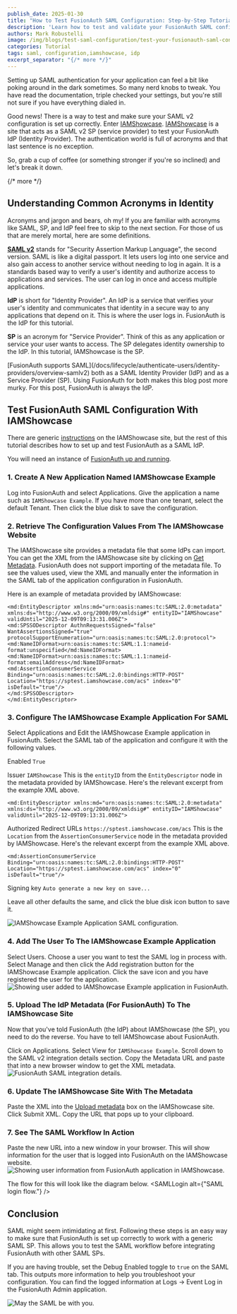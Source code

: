 ```yaml
---
publish_date: 2025-01-30
title: "How to Test FusionAuth SAML Configuration: Step-by-Step Tutorial 2025"
description: 'Learn how to test and validate your FusionAuth SAML configuration using IAMShowcase. Complete guide with step-by-step instructions for setting up SAML authentication, debugging tips, and practical examples.'
authors: Mark Robustelli
image: /img/blogs/test-saml-configuration/test-your-fusionauth-saml-configuration.png
categories: Tutorial
tags: saml, configuration,iamshowcase, idp
excerpt_separator: "{/* more */}"
---
```



Setting up SAML authentication for your application can feel a bit like poking around in the dark sometimes. So many nerd knobs to tweak. You have read the documentation, triple checked your settings, but you're still not sure if you have everything dialed in.

Good news! There is a way to test and make sure your SAML v2 configuration is set up correctly. Enter [IAMShowcase](https://sptest.iamshowcase.com/). [IAMShowcase](https://sptest.iamshowcase.com/) is a site that acts as a SAML v2 SP (service provider) to test your FusionAuth IdP (Identity Provider). The authentication world is full of acronyms and that last sentence is no exception. 

So, grab a cup of coffee (or something stronger if you're so inclined) and let's break it down.

{/* more */}
## Understanding Common Acronyms in Identity
Acronyms and jargon and bears, oh my! If you are familiar with acronyms like SAML, SP, and IdP feel free to skip to the next section. For those of us that are merely mortal, here are some definitions.

**[SAML v2](/docs/lifecycle/authenticate-users/saml)** stands for "Security Assertion Markup Language", the second version. SAML is like a digital passport. It lets users log into one service and also gain access to another service without needing to log in again. It is a standards based way to verify a user's identity and authorize access to applications and services. The user can log in once and access multiple applications.

**IdP** is short for "Identity Provider". An IdP is a service that verifies your user's identity and communicates that identity in a secure way to any applications that depend on it. This is where the user logs in. FusionAuth is the IdP for this tutorial. 

**SP** is an acronym for "Service Provider". Think of this as any application or service your user wants to access. The SP delegates identity ownership to the IdP. In this tutorial, IAMShowcase is the SP.

<Aside type="note">
[FusionAuth supports SAML](/docs/lifecycle/authenticate-users/identity-providers/overview-samlv2) both as a SAML Identity Provider (IdP) and as a Service Provider (SP). Using FusionAuth for both makes this blog post more murky. For this post, FusionAuth is always the IdP.
</Aside>

## Test FusionAuth SAML Configuration With IAMShowcase
There are generic [instructions](https://sptest.iamshowcase.com/instructions#start) on the IAMShowcase site, but the rest of this tutorial describes how to set up and test FusionAuth as a SAML IdP.

You will need an instance of [FusionAuth up and running](/docs/quickstarts/5-minute-setup-guide).

### 1. Create A New Application Named IAMShowcase Example

Log into FusionAuth and select <Breadcrumb>Applications</Breadcrumb>. Give the application a <InlineField>name</InlineField> such as `IAMShowcase Example`. If you have more than one tenant, select the default <InlineField>Tenant</InlineField>. Then click the blue disk to save the configuration.

### 2. Retrieve The Configuration Values From The IAMShowcase Website

The IAMShowcase site provides a metadata file that some IdPs can import. You can get the XML from the IAMShowcase site by clicking on [Get Metadata](https://sptest.iamshowcase.com/instructions#start). FusionAuth does not support importing of the metadata file. To see the values used, view the XML and manually enter the information in the <Breadcrumb>SAML</Breadcrumb> tab of the application configuration in FusionAuth.

Here is an example of metadata provided by IAMShowcase:
```
<md:EntityDescriptor xmlns:md="urn:oasis:names:tc:SAML:2.0:metadata" xmlns:ds="http://www.w3.org/2000/09/xmldsig#" entityID="IAMShowcase" validUntil="2025-12-09T09:13:31.006Z">
<md:SPSSODescriptor AuthnRequestsSigned="false" WantAssertionsSigned="true" protocolSupportEnumeration="urn:oasis:names:tc:SAML:2.0:protocol">
<md:NameIDFormat>urn:oasis:names:tc:SAML:1.1:nameid-format:unspecified</md:NameIDFormat>
<md:NameIDFormat>urn:oasis:names:tc:SAML:1.1:nameid-format:emailAddress</md:NameIDFormat>
<md:AssertionConsumerService Binding="urn:oasis:names:tc:SAML:2.0:bindings:HTTP-POST" Location="https://sptest.iamshowcase.com/acs" index="0" isDefault="true"/>
</md:SPSSODescriptor>
</md:EntityDescriptor>
```

### 3. Configure The IAMShowcase Example Application For SAML

Select <Breadcrumb>Applications</Breadcrumb> and <InlineUIElement>Edit</InlineUIElement> the IAMShowcase Example application in FusionAuth. Select the <Breadcrumb>SAML</Breadcrumb> tab of the application and configure it with the following values.

<InlineField>Enabled</InlineField> `True`

<InlineField>Issuer</InlineField> `IAMShowcase`
This is the `entityID` from the `EntityDescriptor` node in the metadata provided by IAMShowcase. Here's the relevant excerpt from the example XML above.
```
<md:EntityDescriptor xmlns:md="urn:oasis:names:tc:SAML:2.0:metadata" xmlns:ds="http://www.w3.org/2000/09/xmldsig#" entityID="IAMShowcase" validUntil="2025-12-09T09:13:31.006Z">
```

<InlineField>Authorized Redirect URLs</InlineField> `https://sptest.iamshowcase.com/acs`
This is the `Location` from the `AssertionConsumerService` node in the metadata provided by IAMShowcase. Here's the relevant excerpt from the example XML above.
```
<md:AssertionConsumerService Binding="urn:oasis:names:tc:SAML:2.0:bindings:HTTP-POST" Location="https://sptest.iamshowcase.com/acs" index="0" isDefault="true"/>
```
<InlineField>Signing key</InlineField> `Auto generate a new key on save...`

Leave all other defaults the same, and click the blue disk icon button to save it.

![IAMShowcase Example Application SAML configuration.](/img/blogs/test-saml-configuration/fusionauth-app-saml-settings.png)

### 4. Add The User To The IAMShowcase Example Application 

Select <InlineUIElement>Users</InlineUIElement>. Choose a user you want to test the SAML log in process with. Select <InlineUIElement>Manage</InlineUIElement> and then click the <InlineUIElement>Add registration</InlineUIElement> button for the IAMShowcase Example application. Click the save icon and you have registered the user for the application.
![Showing user added to IAMShowcase Example application in FusionAuth.](/img/blogs/test-saml-configuration/fusionauth-add-user-to-application.png)

### 5. Upload The IdP Metadata (For FusionAuth) To The IAMShowcase Site

Now that you've told FusionAuth (the IdP) about IAMShowcase (the SP), you need to do the reverse. You have to tell IAMShowcase about FusionAuth. 

Click on <Breadcrumb>Applications</Breadcrumb>. Select <InlineUIElement>View</InlineUIElement> for `IAMShowcase Example`. Scroll down to the <Breadcrumb>SAML v2 integration details</Breadcrumb> section. Copy the <InlineUIElement>Metadata URL</InlineUIElement> and paste that into a new browser window to get the XML metadata.
![FusionAuth SAML integration details.](/img/blogs/test-saml-configuration/fusionauth-saml-details.png)

### 6. Update The IAMShowcase Site With The Metadata

Paste the XML into the [Upload metadata](https://sptest.iamshowcase.com/instructions#start) box on the IAMShowcase site. Click <InlineUIElement>Submit XML</InlineUIElement>. Copy the URL that pops up to your clipboard.

### 7. See The SAML Workflow In Action

Paste the new URL into a new window in your browser. This will show information for the user that is logged into FusionAuth on the IAMShowcase website.
![Showing user information from FusionAuth application in IAMShowcase.](/img/blogs/test-saml-configuration/iamshowcase-user-info-from-fusionauth.png)

The flow for this will look like the diagram below.
<SAMLLogin alt={"SAML login flow."} />

## Conclusion
SAML might seem intimidating at first. Following these steps is an easy way to make sure that FusionAuth is set up correctly to work with a generic SAML SP. This allows you to test the SAML workflow before integrating FusionAuth with other SAML SPs. 

If you are having trouble, set the <InlineField>Debug Enabled</InlineField> toggle to `true` on the <Breadcrumb>SAML</Breadcrumb> tab. This outputs more information to help you troubleshoot your configuration. You can find the logged information at <Breadcrumb>Logs -> Event Log</Breadcrumb> in the FusionAuth Admin application.

<div style={{textAlign: "center"}}>
  <img src="/img/blogs/test-saml-configuration/may-the-saml-be-with-you.jpg" alt="May the SAML be with you." style={{ display: "block", margin: "0 auto" }} />
</div>

